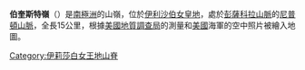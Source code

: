 '''伯奎斯特嶺'''（{{lang-en|Berquist Ridge}}）是[[南極洲|南極洲]]的山嶺，位於[[伊利沙伯女皇地|伊利沙伯女皇地]]，處於[[彭薩科拉山脈|彭薩科拉山脈]]的[[尼普頓山脈|尼普頓山脈]]，全長15公里，根據[[美國地質調查局|美國地質調查局]]的測量和[[美國|美國]]海軍的空中照片被繪入地圖。

{{coord|83|31|S|56|30|W|source:GNIS|display=title}}

{{DEFAULTSORT:Berquist Ridge}}
[[Category:伊莉莎白女王地山脊|Category:伊莉莎白女王地山脊]]


{{QueenElizabethLand-geo-stub}}